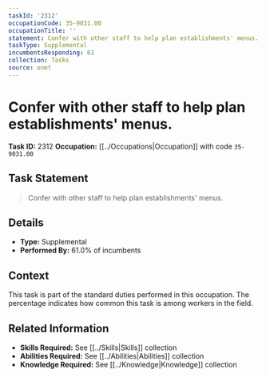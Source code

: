 ```yaml
---
taskId: '2312'
occupationCode: 35-9031.00
occupationTitle: ''
statement: Confer with other staff to help plan establishments' menus.
taskType: Supplemental
incumbentsResponding: 61
collection: Tasks
source: onet
---
```

# Confer with other staff to help plan establishments' menus.

**Task ID:** 2312
**Occupation:** [[../Occupations|Occupation]] with code `35-9031.00`

## Task Statement

> Confer with other staff to help plan establishments' menus.

## Details

- **Type:** Supplemental
- **Performed By:** 61.0% of incumbents

## Context

This task is part of the standard duties performed in this occupation. The percentage indicates how common this task is among workers in the field.

## Related Information

- **Skills Required:** See [[../Skills|Skills]] collection
- **Abilities Required:** See [[../Abilities|Abilities]] collection
- **Knowledge Required:** See [[../Knowledge|Knowledge]] collection
